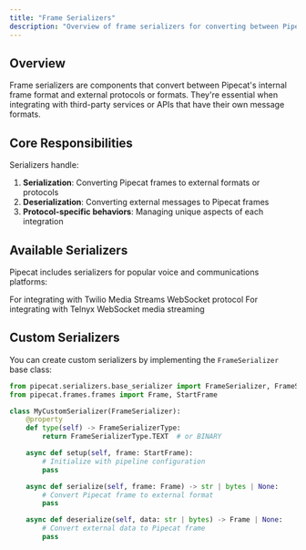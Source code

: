 ```yaml
---
title: "Frame Serializers"
description: "Overview of frame serializers for converting between Pipecat frames and external protocols"
---
```


## Overview

Frame serializers are components that convert between Pipecat's internal frame format and external protocols or formats. They're essential when integrating with third-party services or APIs that have their own message formats.

## Core Responsibilities

Serializers handle:

1. **Serialization**: Converting Pipecat frames to external formats or protocols
2. **Deserialization**: Converting external messages to Pipecat frames
3. **Protocol-specific behaviors**: Managing unique aspects of each integration

## Available Serializers

Pipecat includes serializers for popular voice and communications platforms:

<CardGroup cols={2}>
  <Card
    title="Twilio Serializer"
    icon="phone"
    href="/server/utilities/serializers/twilio"
  >
    For integrating with Twilio Media Streams WebSocket protocol
  </Card>
  <Card
    title="Telnyx Serializer"
    icon="phone"
    href="/server/utilities/serializers/telnyx"
  >
    For integrating with Telnyx WebSocket media streaming
  </Card>
</CardGroup>

## Custom Serializers

You can create custom serializers by implementing the `FrameSerializer` base class:

```python
from pipecat.serializers.base_serializer import FrameSerializer, FrameSerializerType
from pipecat.frames.frames import Frame, StartFrame

class MyCustomSerializer(FrameSerializer):
    @property
    def type(self) -> FrameSerializerType:
        return FrameSerializerType.TEXT  # or BINARY

    async def setup(self, frame: StartFrame):
        # Initialize with pipeline configuration
        pass

    async def serialize(self, frame: Frame) -> str | bytes | None:
        # Convert Pipecat frame to external format
        pass

    async def deserialize(self, data: str | bytes) -> Frame | None:
        # Convert external data to Pipecat frame
        pass
```
